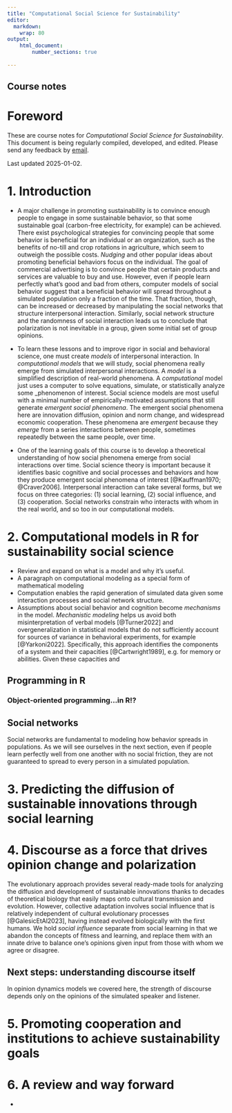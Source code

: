 ```yaml
---
title: "Computational Social Science for Sustainability"
editor: 
  markdown: 
    wrap: 80
output:
    html_document:
        number_sections: true
        
---
```


## Course notes {.unlisted}

# Foreword

These are course
notes for _Computational Social Science for Sustainability_.
This document is being regularly compiled, developed, and edited. 
Please send any feedback by [email](mailto:maturner@stanford.edu).

Last updated 2025-01-02.

# 1. Introduction

- A major challenge in promoting sustainability is to convince enough people to
  engage in some sustainable behavior, so that some sustainable goal
  (carbon-free electricity, for example) can be achieved. There exist
  psychological strategies
  for convincing people that some behavior is beneficial for an individual or an
  organization, such as the benefits of no-till and crop rotations in
  agriculture, which seem to outweigh the possible costs. _Nudging_ and other
  popular ideas about promoting beneficial behaviors focus on the individual.
  The goal of commercial advertising is to convince people that certain products
  and services are valuable to buy and use.
  However, even if people learn perfectly what's good and bad from others, computer models of social
  behavior suggest that a beneficial behavior will spread throughout a simulated
  population only a fraction of the time. That fraction, though, can be
  increased or decreased by manipulating the social networks that structure
  interpersonal interaction. Similarly, social network structure and the
  randomness of social interaction leads us to conclude that polarization 
  is not inevitable in a group, given some initial set of group opinions. 

- To learn these lessons and to improve rigor in social and behavioral science, one must 
  create _models_ of interpersonal interaction. In _computational models_ that
  we will study, social phenomena really emerge from simulated interpersonal
  interactions. A _model_ is a simplified description of real-world
  phenomena. A _computational_ model just uses a computer 
  to solve equations, simulate, or statistically analyze some 
  _phenomenon of interest.
  Social science models are most useful with a minimal number of
  empirically-motivated assumptions that still generate _emergent social
  phenomena_.  The emergent social phenomena here are innovation diffusion,
  opinion and norm change, and widespread economic cooperation. These phenomena
are _emergent_ because they _emerge_ from a series interactions between people,
  sometimes repeatedly between the same people, over time.

- One of the learning goals of this course is to develop a theoretical 
  understanding of how social phenomena emerge from social interactions over
  time. Social science theory is important because it identifies basic
  cognitive and social processes and behaviors and how they produce emergent
  social phenomena of interest [@Kauffman1970; @Craver2006].
  Interpersonal interaction can take several forms, but we focus on three
  categories: (1) social learning, (2) social influence, and (3) cooperation.
  Social networks constrain who interacts with whom in the real world, and so
  too in our computational models. 
<!-- - This course will provide students the tools to design their own models to
understand how to promote sustainable behavior through computational modeling.
_Computational_ just means using a computer -->

# 2. Computational models in R for sustainability social science

- Review and expand on what is a model and why it's useful.
- A paragraph on computational modeling as a special form of mathematical
  modeling
- Computation enables the rapid generation of simulated data given some
  interaction processes and social network structure.
- Assumptions about social behavior and cognition become _mechanisms_ in the
  model. _Mechanistic modeling_ helps us avoid both misinterpretation of 
  verbal models [@Turner2022] and overgeneralization in statistical models that
  do not sufficiently account for sources of variance in behavioral experiments,
  for example [@Yarkoni2022]. Specifically, this approach identifies the 
  components of a system and their capacities [@Cartwright1989], e.g. for memory or
  abilities. Given these capacities and 


## Programming in R


### Object-oriented programming...in R!?



## Social networks

Social networks are fundamental to modeling how behavior spreads in
populations. As we will see ourselves in the next section, even if people learn
perfectly well from one another with no social friction, they are not guaranteed
to spread to every person in a simulated population.

# 3. Predicting the diffusion of sustainable innovations through social learning




# 4. Discourse as a force that drives opinion change and polarization

The evolutionary approach provides several ready-made tools for analyzing the
diffusion and development of sustainable innovations thanks to decades of theoretical
biology that easily maps onto cultural transmission and evolution. However,
collective adaptation involves social influence that is relatively
independent of cultural evolutionary processes [@GalesicEtAl2023], having instead evolved
biologically with the first humans. We hold _social influence_ separate from
social learning in that we abandon the concepts of fitness and learning, 
and replace them with an innate drive to balance one's opinions given input from
those with whom we agree or disagree.


## Next steps: understanding discourse itself

In opinion dynamics models we covered here, the strength of discourse depends only on the
opinions of the simulated speaker and listener. 

# 5. Promoting cooperation and institutions to achieve sustainability goals


# 6. A review and way forward

- 
